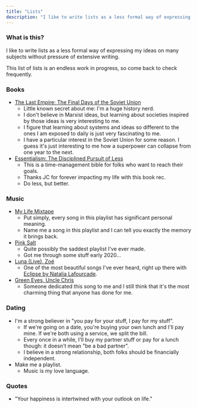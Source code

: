 ```yaml
---
title: "Lists"
description: "I like to write lists as a less formal way of expressing my ideas on many subjects."
---
```


### What is this?

I like to write lists as a less formal way of expressing my ideas on many subjects without pressure of extensive writing.

This list of lists is an endless work in progress, so come back to check frequently.

### Books

- [The Last Empire: The Final Days of the Soviet Union](https://www.amazon.com/Last-Empire-Final-Soviet-Union/dp/0465046711)
  - Little known secret about me: I'm a huge history nerd.
  - I don't believe in Marxist ideas, but learning about societies inspired by those ideas is very interesting to me.
  - I figure that learning about systems and ideas so different to the ones I am exposed to daily is just very fascinating to me.
  - I have a particular interest in the Soviet Union for some reason. I guess it's just interesting to me how a superpower can collapse from one year to the next.
- [Essentialism: The Disciplined Pursuit of Less](https://www.amazon.com/Essentialism-Disciplined-Pursuit-Greg-McKeown/dp/0804137382)
  - This is a time-management bible for folks who want to reach their goals.
  - Thanks JC for forever impacting my life with this book rec.
  - Do less, but better.

### Music

- [My Life Mixtape](https://open.spotify.com/playlist/6Pt9dnYstk7x8NcqTZJ00V?si=zMOV0dYIRmqThhKWhCJs7Q)
  - Put simply, every song in this playlist has significant personal meaning.
  - Name me a song in this playlist and I can tell you exactly the memory it brings back.
- [Pink Salt](https://open.spotify.com/playlist/5IFuhe27O3R1SMzh9BBuax?si=uIfstiDaSMacnjJVMzvmEA)
  - Quite possibly the saddest playlist I've ever made.
  - Got me through some stuff early 2020...
- [Luna (Live), Zoé](https://open.spotify.com/track/7b3k8I1fncAzbk9PHnLkbX?si=ETfqXna-QO2OCXqvsf8ciQ)
  - One of the most beautiful songs I've ever heard, right up there with [Eclipse by Natalia Lafourcade](https://open.spotify.com/track/3gEQc4TtNyDxkwhQhLQTuw?si=my2__Lr2S6e5WfbIqHp-jw).
- [Green Eyes, Uncle Chris](https://open.spotify.com/track/31WU1s85w50W8gWzkP6Qmz?si=bUEuqSasQ_6MoRhfX-lx9w)
  - Someone dedicated this song to me and I still think that it's the most charming thing that anyone has done for me.
  
### Dating

- I'm a strong believer in "you pay for your stuff, I pay for my stuff".
  - If we're going on a date, you're buying your own lunch and I'll pay mine. If we're both using a service, we split the bill.
  - Every once in a while, I'll buy my partner stuff or pay for a lunch though: it doesn't mean "be a bad partner".
  - I believe in a strong relationship, both folks should be financially independent.
- Make me a playlist.
  - Music is my love language. 

### Quotes

- "Your happiness is intertwined with your outlook on life."
